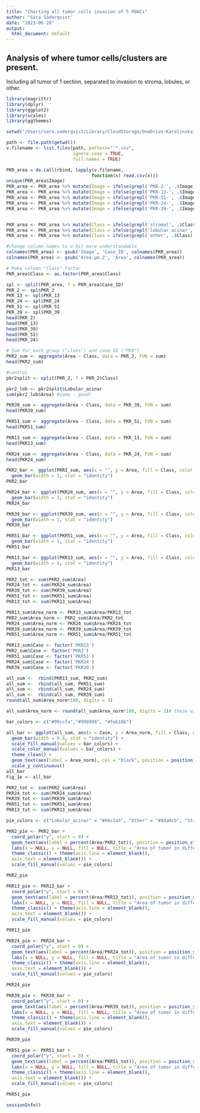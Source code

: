 ```yaml
---
title: "Charting all tumor cells invasion of 5 PDACs"
author: "Sara Söderqvist"
date: "2023-06-20"
output:
  html_document: default
---
```

## Analysis of where tumor cells/clusters are present. 
Including all tumor of 1 section, separated to invasion to stroma, lobules, or other.

```r
library(magrittr)
library(dplyr)
library(ggplot2)
library(scales)
library(ggthemes)
```


```r
setwd("/Users/sara.soderqvist/Library/CloudStorage/OneDrive-KarolinskaInstitutet/Writing_/Adaptive PDAC paper/Code/source data files to read in/Scoring of lobular invasion_5 cases") #adjust working directory

path <- file.path(getwd())
v.filename <- list.files(path, pattern="'*.csv", 
                         ignore.case = TRUE, 
                         full.names = TRUE)

PKR_area = do.call(rbind, lapply(v.filename, 
                                function(x) read.csv(x)))
unique(PKR_area$Image)
PKR_area <- PKR_area %>% mutate(Image = ifelse(grepl('PKR-2-', .$Image), 'PKR_2', .$Image))
PKR_area <- PKR_area %>% mutate(Image = ifelse(grepl('PKR-13-', .$Image), 'PKR_13', .$Image))
PKR_area <- PKR_area %>% mutate(Image = ifelse(grepl('PKR-51-', .$Image), 'PKR_51', .$Image))
PKR_area <- PKR_area %>% mutate(Image = ifelse(grepl('PKR-24-', .$Image), 'PKR_24', .$Image))
PKR_area <- PKR_area %>% mutate(Image = ifelse(grepl('PKR-39-', .$Image), 'PKR_39', .$Image))


PKR_area <- PKR_area %>% mutate(Class = ifelse(grepl('stromal', .$Class), 'Stroma', .$Class))
PKR_area <- PKR_area %>% mutate(Class = ifelse(grepl('lobular acinar', .$Class), 'Lobular_acinar', .$Class))
PKR_area <- PKR_area %>% mutate(Class = ifelse(grepl('other', .$Class), 'Other', .$Class))

#change column names to a bit more understandable
colnames(PKR_area) <- gsub('Image', 'Case_ID', colnames(PKR_area))
colnames(PKR_area) <- gsub('Area.µm.2', 'Area', colnames(PKR_area))

# Make column "Class" factor
PKR_area$Class <- as.factor(PKR_area$Class)

spl <- split(PKR_area, f = PKR_area$Case_ID)
PKR_2 <- spl$PKR_2
PKR_13 <- spl$PKR_13
PKR_24 <- spl$PKR_24
PKR_51 <- spl$PKR_51
PKR_39 <- spl$PKR_39
head(PKR_2)
head(PKR_13)
head(PKR_39)
head(PKR_51)
head(PKR_24)
```


```r
# Sum for each group ("class") and case ID ("PKR")
PKR2_sum <- aggregate(Area ~ Class, data = PKR_2, FUN = sum)
head(PKR2_sum)

#control
pkr2split <- split(PKR_2, f = PKR_2$Class)

pkr2_lob <- pkr2split$Lobular_acinar
sum(pkr2_lob$Area) #same - good!

PKR39_sum <- aggregate(Area ~ Class, data = PKR_39, FUN = sum)
head(PKR39_sum)

PKR51_sum <- aggregate(Area ~ Class, data = PKR_51, FUN = sum)
head(PKR51_sum)

PKR13_sum <- aggregate(Area ~ Class, data = PKR_13, FUN = sum)
head(PKR13_sum)

PKR24_sum <- aggregate(Area ~ Class, data = PKR_24, FUN = sum)
head(PKR24_sum)
```

```r
PKR2_bar <- ggplot(PKR2_sum, aes(x = "", y = Area, fill = Class, color = Class)) +
  geom_bar(width = 1, stat = "identity")
PKR2_bar

PKR24_bar <- ggplot(PKR24_sum, aes(x = "", y = Area, fill = Class, color = Class)) +
  geom_bar(width = 1, stat = "identity")
PKR24_bar

PKR39_bar <- ggplot(PKR39_sum, aes(x = "", y = Area, fill = Class, color = Class)) +
  geom_bar(width = 1, stat = "identity")
PKR39_bar

PKR51_bar <- ggplot(PKR51_sum, aes(x = "", y = Area, fill = Class, color = Class)) +
  geom_bar(width = 1, stat = "identity")
PKR51_bar

PKR13_bar <- ggplot(PKR13_sum, aes(x = "", y = Area, fill = Class, color = Class)) +
  geom_bar(width = 1, stat = "identity")
PKR13_bar
```

```r
PKR2_tot <- sum(PKR2_sum$Area)
PKR24_tot <- sum(PKR24_sum$Area)
PKR39_tot <- sum(PKR39_sum$Area)
PKR51_tot <- sum(PKR51_sum$Area)
PKR13_tot <- sum(PKR13_sum$Area)

PKR13_sum$Area_norm <- PKR13_sum$Area/PKR13_tot
PKR2_sum$Area_norm <- PKR2_sum$Area/PKR2_tot
PKR24_sum$Area_norm <- PKR24_sum$Area/PKR24_tot
PKR39_sum$Area_norm <- PKR39_sum$Area/PKR39_tot
PKR51_sum$Area_norm <- PKR51_sum$Area/PKR51_tot

PKR13_sum$Case <- factor('PKR13')
PKR2_sum$Case <- factor('PKR2')
PKR51_sum$Case <- factor('PKR51')
PKR24_sum$Case <- factor('PKR24')
PKR39_sum$Case <- factor('PKR39')

all_sum <-  rbind(PKR13_sum, PKR2_sum)
all_sum <-  rbind(all_sum, PKR51_sum)
all_sum <-  rbind(all_sum, PKR24_sum)
all_sum <-  rbind(all_sum, PKR39_sum)
round(all_sum$Area_norm*100, digits = 3)

all_sum$Area_norm <- round(all_sum$Area_norm*100, digits = 1)# these will sum up to 100.1% Above sums up to 100%, with 3 digits instead of 1.
```

```r
bar_colors <- c("#99ccfa","#999999", "#feb18b")

all_bar <- ggplot(all_sum, aes(x = Case, y = Area_norm, fill = Class, color = Class)) +
  geom_bar(width = 0.8, stat = "identity") +
  scale_fill_manual(values = bar_colors) +
  scale_color_manual(values = bar_colors) +
  theme_clean() +
  geom_text(aes(label = Area_norm), col = "black", position = position_stack(vjust = 0.5)) + 
  scale_y_continuous()
all_bar
Fig_1e <- all_bar
```



```r
PKR2_tot <- sum(PKR2_sum$Area)
PKR24_tot <- sum(PKR24_sum$Area)
PKR39_tot <- sum(PKR39_sum$Area)
PKR51_tot <- sum(PKR51_sum$Area)
PKR13_tot <- sum(PKR13_sum$Area)

pie_colors <- c("Lobular_acinar" = "#66c2a5", "Other" = "#8da0cb", "Stroma" = "#fc8d62")

PKR2_pie <- PKR2_bar +
  coord_polar("y", start = 0) +
  geom_text(aes(label = percent(Area/PKR2_tot)), position = position_stack(vjust = 0.5)) +
  labs(x = NULL, y = NULL, fill = NULL, title = "Area of tumor in different compartments in PKR-2") +
  theme_classic() + theme(axis.line = element_blank(),
  axis.text = element_blank()) +
  scale_fill_manual(values = pie_colors)

PKR2_pie

PKR13_pie <- PKR13_bar +
  coord_polar("y", start = 0) +
  geom_text(aes(label = percent(Area/PKR13_tot)), position = position_stack(vjust = 0.5)) +
  labs(x = NULL, y = NULL, fill = NULL, title = "Area of tumor in different compartments in PKR-13") +
  theme_classic() + theme(axis.line = element_blank(),
  axis.text = element_blank()) +
  scale_fill_manual(values = pie_colors)

PKR13_pie

PKR24_pie <- PKR24_bar +
  coord_polar("y", start = 0) +
  geom_text(aes(label = percent(Area/PKR24_tot)), position = position_stack(vjust = 0.5)) +
  labs(x = NULL, y = NULL, fill = NULL, title = "Area of tumor in different compartments in PKR-24") +
  theme_classic() + theme(axis.line = element_blank(),
  axis.text = element_blank()) +
  scale_fill_manual(values = pie_colors)

PKR24_pie

PKR39_pie <- PKR39_bar +
  coord_polar("y", start = 0) +
  geom_text(aes(label = percent(Area/PKR39_tot)), position = position_stack(vjust = 0.5)) +
  labs(x = NULL, y = NULL, fill = NULL, title = "Area of tumor in different compartments in PKR-39") +
  theme_classic() + theme(axis.line = element_blank(),
  axis.text = element_blank()) +
  scale_fill_manual(values = pie_colors)

PKR39_pie

PKR51_pie <- PKR51_bar +
  coord_polar("y", start = 0) +
  geom_text(aes(label = percent(Area/PKR51_tot)), position = position_stack(vjust = 0.5)) +
  labs(x = NULL, y = NULL, fill = NULL, title = "Area of tumor in different compartments in PKR-51") +
  theme_classic() + theme(axis.line = element_blank(),
  axis.text = element_blank()) +
  scale_fill_manual(values = pie_colors)

PKR51_pie
```

```r
sessionInfo()
```

